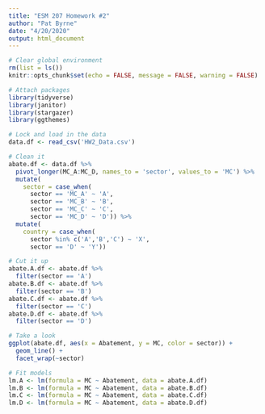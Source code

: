 ```yaml
---
title: "ESM 207 Homework #2"
author: "Pat Byrne"
date: "4/20/2020"
output: html_document
---
```


```r
# Clear global environment
rm(list = ls()) 
knitr::opts_chunk$set(echo = FALSE, message = FALSE, warning = FALSE)

# Attach packages
library(tidyverse)
library(janitor)
library(stargazer)
library(ggthemes)
```


```r
# Lock and load in the data
data.df <- read_csv('HW2_Data.csv') 
```

```r
# Clean it
abate.df <- data.df %>% 
  pivot_longer(MC_A:MC_D, names_to = 'sector', values_to = 'MC') %>% 
  mutate(
    sector = case_when(
      sector == 'MC_A' ~ 'A',
      sector == 'MC_B' ~ 'B',
      sector == 'MC_C' ~ 'C',
      sector == 'MC_D' ~ 'D')) %>% 
  mutate(
    country = case_when(
      sector %in% c('A','B','C') ~ 'X',
      sector == 'D' ~ 'Y'))

# Cut it up
abate.A.df <- abate.df %>% 
  filter(sector == 'A')
abate.B.df <- abate.df %>% 
  filter(sector == 'B')
abate.C.df <- abate.df %>% 
  filter(sector == 'C')
abate.D.df <- abate.df %>% 
  filter(sector == 'D')
```

```r
# Take a look
ggplot(abate.df, aes(x = Abatement, y = MC, color = sector)) + 
  geom_line() +
  facet_wrap(~sector)
```


```r
# Fit models
lm.A <- lm(formula = MC ~ Abatement, data = abate.A.df)
lm.B <- lm(formula = MC ~ Abatement, data = abate.B.df)
lm.C <- lm(formula = MC ~ Abatement, data = abate.C.df)
lm.D <- lm(formula = MC ~ Abatement, data = abate.D.df)
```


